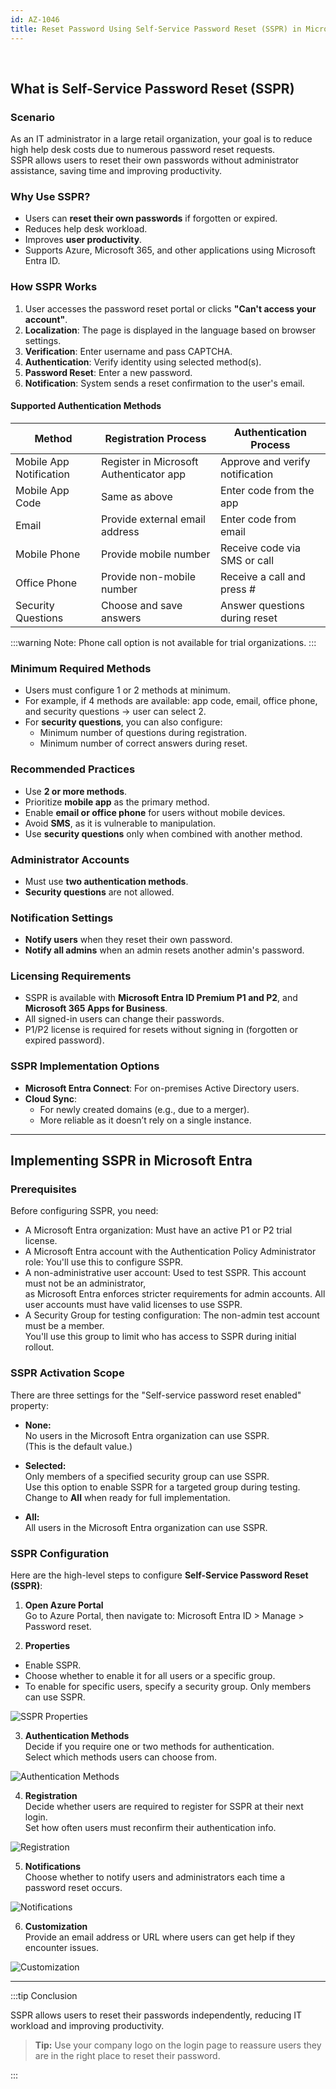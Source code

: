 ```yaml
---
id: AZ-1046
title: Reset Password Using Self-Service Password Reset (SSPR) in Microsoft Entra
---
```


<br/>

## What is Self-Service Password Reset (SSPR)

### Scenario
As an IT administrator in a large retail organization, your goal is to reduce high help desk costs due to numerous password reset requests.  
SSPR allows users to reset their own passwords without administrator assistance, saving time and improving productivity.

### Why Use SSPR?

- Users can **reset their own passwords** if forgotten or expired.
- Reduces help desk workload.
- Improves **user productivity**.
- Supports Azure, Microsoft 365, and other applications using Microsoft Entra ID.

### How SSPR Works

1. User accesses the password reset portal or clicks **"Can't access your account"**.
2. **Localization**: The page is displayed in the language based on browser settings.
3. **Verification**: Enter username and pass CAPTCHA.
4. **Authentication**: Verify identity using selected method(s).
5. **Password Reset**: Enter a new password.
6. **Notification**: System sends a reset confirmation to the user's email.

#### Supported Authentication Methods

| Method | Registration Process | Authentication Process |
|--------|-----------------------|--------------------------|
| Mobile App Notification | Register in Microsoft Authenticator app | Approve and verify notification |
| Mobile App Code | Same as above | Enter code from the app |
| Email | Provide external email address | Enter code from email |
| Mobile Phone | Provide mobile number | Receive code via SMS or call |
| Office Phone | Provide non-mobile number | Receive a call and press # |
| Security Questions | Choose and save answers | Answer questions during reset |

:::warning
Note: Phone call option is not available for trial organizations.
:::

### Minimum Required Methods

- Users must configure 1 or 2 methods at minimum.
- For example, if 4 methods are available: app code, email, office phone, and security questions → user can select 2.
- For **security questions**, you can also configure:
  - Minimum number of questions during registration.
  - Minimum number of correct answers during reset.

### Recommended Practices

- Use **2 or more methods**.
- Prioritize **mobile app** as the primary method.
- Enable **email or office phone** for users without mobile devices.
- Avoid **SMS**, as it is vulnerable to manipulation.
- Use **security questions** only when combined with another method.

### Administrator Accounts

- Must use **two authentication methods**.
- **Security questions** are not allowed.

### Notification Settings

- **Notify users** when they reset their own password.
- **Notify all admins** when an admin resets another admin's password.

### Licensing Requirements

- SSPR is available with **Microsoft Entra ID Premium P1 and P2**, and **Microsoft 365 Apps for Business**.
- All signed-in users can change their passwords.
- P1/P2 license is required for resets without signing in (forgotten or expired password).

### SSPR Implementation Options

- **Microsoft Entra Connect**: For on-premises Active Directory users.
- **Cloud Sync**: 
    - For newly created domains (e.g., due to a merger).
    - More reliable as it doesn’t rely on a single instance.

---

## Implementing SSPR in Microsoft Entra

### Prerequisites
Before configuring SSPR, you need:
- A Microsoft Entra organization: Must have an active P1 or P2 trial license.
- A Microsoft Entra account with the Authentication Policy Administrator role: You'll use this to configure SSPR.
- A non-administrative user account: Used to test SSPR. This account must not be an administrator,  
  as Microsoft Entra enforces stricter requirements for admin accounts. All user accounts must have valid licenses to use SSPR.
- A Security Group for testing configuration: The non-admin test account must be a member.  
  You'll use this group to limit who has access to SSPR during initial rollout.

### SSPR Activation Scope
There are three settings for the "Self-service password reset enabled" property:

- **None:**  
  No users in the Microsoft Entra organization can use SSPR.  
  (This is the default value.)

- **Selected:**  
  Only members of a specified security group can use SSPR.  
  Use this option to enable SSPR for a targeted group during testing.  
  Change to **All** when ready for full implementation.

- **All:**  
  All users in the Microsoft Entra organization can use SSPR.

### SSPR Configuration
Here are the high-level steps to configure **Self-Service Password Reset (SSPR)**:

1. **Open Azure Portal**  
Go to Azure Portal, then navigate to: Microsoft Entra ID > Manage > Password reset.

2. **Properties**  
- Enable SSPR.
- Choose whether to enable it for all users or a specific group.
- To enable for specific users, specify a security group. Only members can use SSPR.

![SSPR Properties](/img/az104/13.png)

3. **Authentication Methods**  
Decide if you require one or two methods for authentication.  
Select which methods users can choose from.

![Authentication Methods](/img/az104/14.png)

4. **Registration**  
Decide whether users are required to register for SSPR at their next login.  
Set how often users must reconfirm their authentication info.

![Registration](/img/az104/15.png)

5. **Notifications**  
Choose whether to notify users and administrators each time a password reset occurs.

![Notifications](/img/az104/16.png)

6. **Customization**  
Provide an email address or URL where users can get help if they encounter issues.

![Customization](/img/az104/17.png)

---

:::tip Conclusion

SSPR allows users to reset their passwords independently, reducing IT workload and improving productivity.

> **Tip:** Use your company logo on the login page to reassure users they are in the right place to reset their password.

:::
